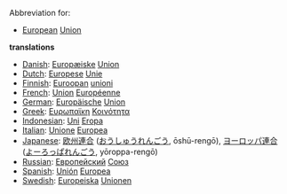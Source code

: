 Abbreviation for:

* [[European]] [[Union]]

'''translations'''

*[[Danish]]: [[Europæiske]] [[Union]]
*[[Dutch]]: [[Europese]] [[Unie]]
*[[Finnish]]: [[Euroopan]] [[unioni]]
*[[French]]: [[Union]] [[Européenne]]
*[[German]]: [[Europäische]] [[Union]]
*[[Greek]]: [[Ευρωπαϊκη]] [[Κοινότητα]]
*[[Indonesian]]: [[Uni]] [[Eropa]]
*[[Italian]]: [[Unione]] [[Europea]]
*[[Japanese]]: [[欧州]][[連合]] ([[おうしゅう]][[れんごう]], ōshū-rengō), [[ヨーロッパ]][[連合]] ([[よーろっぱ]][[れんごう]], yōroppa-rengō)
*[[Russian]]: [[Европейский]] [[Союз]]
*[[Spanish]]: [[Unión]] [[Europea]]
*[[Swedish]]: [[Europeiska]] [[Unionen]]